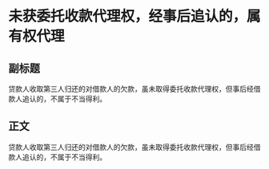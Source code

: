 # 未获委托收款代理权，经事后追认的，属有权代理
## 副标题
贷款人收取第三人归还的对借款人的欠款，虽未取得委托收款代理权，但事后经借款人追认的，不属于不当得利。
## 正文
贷款人收取第三人归还的对借款人的欠款，虽未取得委托收款代理权，但事后经借款人追认的，不属于不当得利。